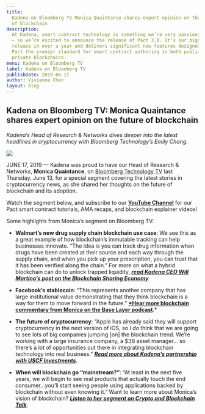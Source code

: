 ```yaml
---
title:
  Kadena on Bloomberg TV Monica Quaintance shares expert opinion on the future
  of blockchain
description:
  At Kadena, smart contract technology is something we’re very passionate about
  — so we’re excited to announce the release of Pact 3.0. It’s our biggest Pact
  release in over a year and delivers significant new features designed to make
  Pact the premier standard for smart contract authoring in both public and
  private blockchains.
menu: Kadena on Bloomberg TV
label: Kadena on Bloomberg TV
publishDate: 2019-06-17
author: Vivienne Chen
layout: blog
---
```


## Kadena on Bloomberg TV: Monica Quaintance shares expert opinion on the future of blockchain

_Kadena’s Head of Research & Networks dives deeper into the latest headlines in
cryptocurrency with Bloomberg Technology’s Emily Chang._

![](/assets/blog/1_Jn4K9DNbEyk6p814dyNcMA.webp)

JUNE 17, 2019 — Kadena was proud to have our Head of Research & Networks,
**Monica Quaintance**, on
[Bloomberg Technology TV](https://www.bloomberg.com/news/videos...) last
Thursday, June 13, for a special segment covering the latest stories in
cryptocurrency news, as she shared her thoughts on the future of blockchain and
its adoption.

Watch the segment below, and subscribe to our
**[YouTube Channel](http://youtube.com/KadenaBlockchain)** for our Pact smart
contract tutorials, AMA recaps, and blockchain explainer videos!

[](https://www.youtube.com/watch?v=Zfy6lj818KY)

Some highlights from Monica’s segment on Bloomberg TV:

- **Walmart’s new drug supply chain blockchain use case**: We see this as a
  great example of how blockchain’s immutable tracking can help businesses
  innovate. “The idea is you can track drug information when drugs have been
  created at their source and each way through the supply chain, and when you
  pick up your prescription, you can trust that it has been verified along the
  chain.” For more on what a hybrid blockchain can do to unlock trapped
  liquidity,
  _**[read Kadena CEO Will Martino’s post on the Blockchain Sharing Economy](https://medium.com/kadena-io/blockchain-future-smart-contract-sharing-economy-134a318fef55)**_

- **Facebook’s stablecoin**: “This represents another company that has large
  institutional value demonstrating that they think blockchain is a way for them
  to move forward in the future.”
  **[\*Hear more blockchain commentary from Monica on the Base Layer podcast](https://podcasts.apple.com/us/podcast/base-layer-episode-021-monica-quaintance-kadena/id1445373535?i=1000434507154)**.\*

- **The future of cryptocurrency**: “Apple has already said they will support
  cryptocurrency in the next version of iOS, so I _do_ think that we are going
  to see lots of big companies jumping [on] the blockchain trend. We’re working
  with a large insurance company, a $3B asset manager… so there’s a lot of
  opportunities out there in integrating blockchain technology into real
  business.”
  _**[Read more about Kadena’s partnership with USCF Investments](https://www.coindesk.com/enterprise-blockchain-kadena-announces-mainnet-launch-this-october)**_.

- **When will blockchain go “mainstream?”**: “At least in the next five years,
  we will begin to see real products that actually touch the end consumer…you’ll
  start seeing people using applications backed by blockchain without even
  knowing it.” Want to learn more about Monica’s vision of blockchain?
  _**[Listen to her segment on Crypto and Blockchain Talk](http://cryptoandblockchaintalk.com/monica-quaintance-explains-the-blockchain-sharing-economy-57)**_.
